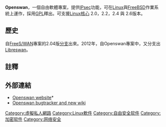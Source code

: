 {{NoteTA|G1=IT|G2=FL}}
{{Infobox software
| name = Openswan
| logo = 
| screenshot =
| caption =
| author =
| developer =
| released =
| operating system       = [[GNU/Linux|GNU/Linux]], [[FreeBSD|FreeBSD]]
| platform =
| language =
| status =
| genre = [[IPsec|IPsec]]
| license = [[GNU通用公共许可证|GNU通用公共许可证]]
| website = [http://www.openswan.org/ openswan.org]
}}

'''Openswan'''，一個自由軟體專案，提供[[IPsec|IPsec]]功能，可在[[Linux|Linux]]與[[FreeBSD|FreeBSD]]作業系統上運作，採用[[GPL|GPL]]釋出。可支援[[Linux核心|Linux核心]] 2.0，2.2，2.4 與 2.6版本。

==歷史==
自[[FreeS/WAN|FreeS/WAN]]專案的2.04版[[复刻_(软件工程)|分支]]出來。2012年，自Openswan專案中，又分支出[[Libreswan|Libreswan]]。

==註釋==
{{reflist}}
==外部連結==
{{Portal|Free software|Cryptography}}
* [http://www.openswan.org/ Openswan website]*{{Wayback|url=http://www.openswan.org/ |date=20120204201016 }}
* [https://github.com/xelerance/Openswan/issues Openswan bugtracker and new wiki]{{Wayback|url=https://github.com/xelerance/Openswan/issues |date=20190217115046 }}
{{VPN}}
{{linux-stub}}
[[Category:虛擬私人網路|Category:虛擬私人網路]]
[[Category:Linux軟件|Category:Linux軟件]]
[[Category:自由安全软件|Category:自由安全软件]]
[[Category:加密软件|Category:加密软件]]
[[Category:网络安全|Category:网络安全]]